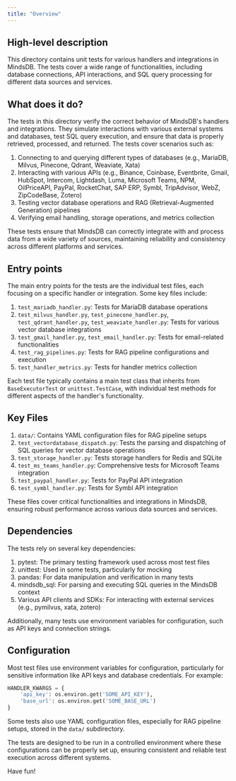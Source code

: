 ```yaml
---
title: "Overview"
---
```


## High-level description
This directory contains unit tests for various handlers and integrations in MindsDB. The tests cover a wide range of functionalities, including database connections, API interactions, and SQL query processing for different data sources and services.

## What does it do?
The tests in this directory verify the correct behavior of MindsDB's handlers and integrations. They simulate interactions with various external systems and databases, test SQL query execution, and ensure that data is properly retrieved, processed, and returned. The tests cover scenarios such as:

1. Connecting to and querying different types of databases (e.g., MariaDB, Milvus, Pinecone, Qdrant, Weaviate, Xata)
2. Interacting with various APIs (e.g., Binance, Coinbase, Eventbrite, Gmail, HubSpot, Intercom, Lightdash, Luma, Microsoft Teams, NPM, OilPriceAPI, PayPal, RocketChat, SAP ERP, Symbl, TripAdvisor, WebZ, ZipCodeBase, Zotero)
3. Testing vector database operations and RAG (Retrieval-Augmented Generation) pipelines
4. Verifying email handling, storage operations, and metrics collection

These tests ensure that MindsDB can correctly integrate with and process data from a wide variety of sources, maintaining reliability and consistency across different platforms and services.

## Entry points
The main entry points for the tests are the individual test files, each focusing on a specific handler or integration. Some key files include:

1. `test_mariadb_handler.py`: Tests for MariaDB database operations
2. `test_milvus_handler.py`, `test_pinecone_handler.py`, `test_qdrant_handler.py`, `test_weaviate_handler.py`: Tests for various vector database integrations
3. `test_gmail_handler.py`, `test_email_handler.py`: Tests for email-related functionalities
4. `test_rag_pipelines.py`: Tests for RAG pipeline configurations and execution
5. `test_handler_metrics.py`: Tests for handler metrics collection

Each test file typically contains a main test class that inherits from `BaseExecutorTest` or `unittest.TestCase`, with individual test methods for different aspects of the handler's functionality.

## Key Files
1. `data/`: Contains YAML configuration files for RAG pipeline setups
2. `test_vectordatabase_dispatch.py`: Tests the parsing and dispatching of SQL queries for vector database operations
3. `test_storage_handler.py`: Tests storage handlers for Redis and SQLite
4. `test_ms_teams_handler.py`: Comprehensive tests for Microsoft Teams integration
5. `test_paypal_handler.py`: Tests for PayPal API integration
6. `test_symbl_handler.py`: Tests for Symbl API integration

These files cover critical functionalities and integrations in MindsDB, ensuring robust performance across various data sources and services.

## Dependencies
The tests rely on several key dependencies:

1. pytest: The primary testing framework used across most test files
2. unittest: Used in some tests, particularly for mocking
3. pandas: For data manipulation and verification in many tests
4. mindsdb_sql: For parsing and executing SQL queries in the MindsDB context
5. Various API clients and SDKs: For interacting with external services (e.g., pymilvus, xata, zotero)

Additionally, many tests use environment variables for configuration, such as API keys and connection strings.

## Configuration
Most test files use environment variables for configuration, particularly for sensitive information like API keys and database credentials. For example:

```python
HANDLER_KWARGS = {
    'api_key': os.environ.get('SOME_API_KEY'),
    'base_url': os.environ.get('SOME_BASE_URL')
}
```

Some tests also use YAML configuration files, especially for RAG pipeline setups, stored in the `data/` subdirectory.

The tests are designed to be run in a controlled environment where these configurations can be properly set up, ensuring consistent and reliable test execution across different systems.

Have fun!